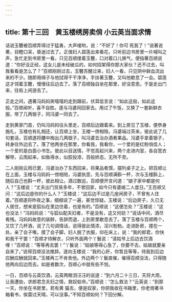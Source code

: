```yaml
---
---
---
```

title: 第十三回　黄玉楼绣房卖俏 小云英当面求情
---



话说玉簪被百顺弄得过于猛勇，大声嗳哟，说：“不好了！你可 死我了！”说著说著，目瞪口呆，昏迷过去了。正值妇人碧莲出来看花，只听前边书房里一片喊叫之声，急忙走到书房里一看，只见百顺搂着玉簪，口对着口儿换气，便指著百顺说道：“你好没正经，这女儿是未经破瓜的，如何招架得你那大家伙？还不过去，叫我看看是怎么了？”百顺刚刚过去，玉簪苏醒过来，妇人一看，只见阴中鲜血流出来的不少。随即用绵子与他拭得干干净净，手扶著玉簪，又叫他歇息了一会。碧莲这才领着玉簪，慢慢往后边去了。落了百顺独自坐在那里，好没意思。于是走出门来，往街上闲游去了。

正走之间，遇著冯妈妈笑嘻嘻的走到跟前，伏耳低言说：“如此这般，如此这般。”百顺闻听，喜不自胜。遂与冯婆同回家去。用过了午饭，又换了一套新鲜衣服，带了几两银子，同冯婆一同去了。

走到黄家门首，仍叫冯妈妈往头里走，百顺后边跟着来。到上房见了玉楼，便恭身施礼，玉楼也有礼相还，让百顺上坐，玉楼一傍相陪。冯婆端过茶来，彼此说了几句套话，百顺遂将腰中掏出几两银子，叫冯婆去治办酒肴果品。冯婆手拿着银子，转身往外边去了。落了他两坐在那里，你看我，我看你，一个爱的是红粉俏佳人；一个爱的是白面小书生。彼此以目送情，不觉高起兴来，两个走进内室，各自宽衣解带，云雨起来，如鱼得水，似胶投漆，百般娇态，无所不至。

二人刚刚云雨已罢，冯婆治办了东西回来，将果品肴馔，摆列桌子之上。把百顺让在上面，玉楼与冯妈妈一傍相陪，冯婆执壶，先与百顺满斟一杯，次与玉楼斟上，随后自己也斟一杯，彼此相让。酒过数巡，百顺便开言问道：“娘子家中都是何人？”玉楼说：“丈夫出门贸易多年，不曾回家，如今只有婆媳二人度日。”王百顺又问：“这后边是你的什么人？”玉楼说：“这后边不过是几座闲房子，不曾有人住着。”百顺遂将昨夜之事，细细说了一遍，甚觉惊疑。玉楼说：“后边房子，久已无人居住，想来是狐仙在里边住着，也是有的。”百顺说：“这便怎处？”玉楼说：“这也没法！”冯妈妈说：“与狐仙配夫妇者，不是没有，这又何妨？”说话中间，酒尽肴残。冯妈妈故意的装醉，告辞而退，上到房里歇息去了。落了玉楼与百顺两个，又饮了几杯酒，说了几句调情话，说得彼此情浓，淫兴勃勃。走进卧房，搂在一处，亲了会子嘴，摸了会子脚，妇人脱了衣服，仰在床上，说：“我的郎君，你快和我干干罢！”百顺才待解衣，只听外面两个丫鬟说：“请姑爷上后边去饮酒哩！”百顺说：“等等再去罢！”丫鬟说：“姑娘等得心急了，你要不去，姑娘就要亲自来了。”说得百顺没法推辞。遂向玉楼说：“我的心肝，你暂且等等，待我到后边应酬应酬就回来。”玉楼再三不肯舍他。外边两个丫鬟直催，催得百顺没法，只得随他两向后边而去。如是者数次，百顺心中就有些不悦。

一日，百顺与云英饮酒，云英两眼泪汪汪的说道：“到六月二十三日，天将大雨，让我遭劫，求郎君念夫妇之情，救奴蚁命。”百顺说：“怎么救法？”云英说：“到那一天，你坐在书房里，若有黄 猫去，便是奴家，你把我收在书箱里，你老倚著书箱看书，俟雷过天晴，可以没事。”不知百顺如何？下回分解。